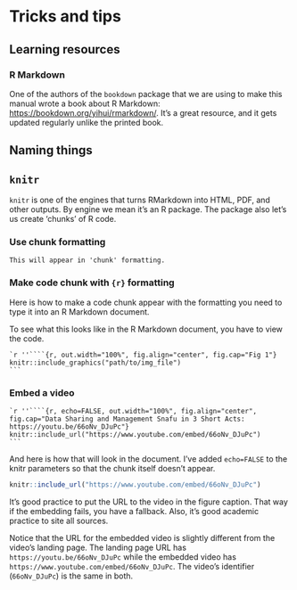 # Tricks and tips

## Learning resources

### R Markdown

One of the authors of the `bookdown` package that we are using to make this manual wrote a book about R Markdown: <https://bookdown.org/yihui/rmarkdown/>.
It's a great resource, and it gets updated regularly unlike the printed book.

## Naming things

## `knitr` {-}

`knitr` is one of the engines that turns RMarkdown into HTML, PDF, and other outputs.
By engine we mean it's an R package.
The package also let's us create 'chunks' of R code.

### Use chunk formatting {-}

```
This will appear in 'chunk' formatting.
```

### Make code chunk with `{r}` formatting {-}

Here is how to make a code chunk appear with the formatting you need to type it into an R Markdown document.

To see what this looks like in the R Markdown document, you have to view the code.

````
`r ''````{r, out.width="100%", fig.align="center", fig.cap="Fig 1"}
knitr::include_graphics("path/to/img_file")
```
````

### Embed a video {-}

````
`r ''````{r, echo=FALSE, out.width="100%", fig.align="center", fig.cap="Data Sharing and Management Snafu in 3 Short Acts: https://youtu.be/66oNv_DJuPc"}
knitr::include_url("https://www.youtube.com/embed/66oNv_DJuPc")
```
````

And here is how that will look in the document.
I've added `echo=FALSE` to the knitr parameters so that the chunk itself doesn't appear.

```r
knitr::include_url("https://www.youtube.com/embed/66oNv_DJuPc")
```

It's good practice to put the URL to the video in the figure caption.
That way if the embedding fails, you have a fallback.
Also, it's good academic practice to site all sources.

Notice that the URL for the embedded video is slightly different from the video's landing page.
The landing page URL has `https://youtu.be/66oNv_DJuPc` while the embedded video has `https://www.youtube.com/embed/66oNv_DJuPc`.
The video's identifier (`66oNv_DJuPc`) is the same in both.
